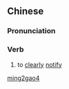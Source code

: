 ==Chinese==
{{zh-forms}}

===Pronunciation===
{{zh-pron
|m=mínggào
|cat=v
}}

===Verb===
{{zh-verb}}

# {{lb|zh|literary}} to [[clearly]] [[notify]]

[[Category:Mandarin literary terms|ming2gao4]]